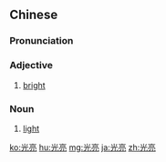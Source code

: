 ==Chinese==
{{zh-forms}}

===Pronunciation===
{{zh-pron
|m=guāngliàng
|c=gwong1 loeng6
|cat=a,n
}}

===Adjective===
{{zh-adj}}

# [[bright]]

===Noun===
{{zh-noun}}

# [[light]]

{{zh-cat|Advanced}}

[[ko:光亮]]
[[hu:光亮]]
[[mg:光亮]]
[[ja:光亮]]
[[zh:光亮]]